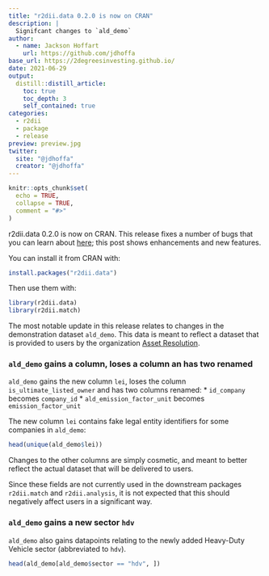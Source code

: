 ```yaml
---
title: "r2dii.data 0.2.0 is now on CRAN"
description: |
  Signifcant changes to `ald_demo`
author:
  - name: Jackson Hoffart
    url: https://github.com/jdhoffa
base_url: https://2degreesinvesting.github.io/
date: 2021-06-29
output: 
  distill::distill_article:
    toc: true
    toc_depth: 3
    self_contained: true
categories:
  - r2dii
  - package
  - release
preview: preview.jpg
twitter:
  site: "@jdhoffa"
  creator: "@jdhoffa"
---
```


```r
knitr::opts_chunk$set(
  echo = TRUE,
  collapse = TRUE,
  comment = "#>"
)
```

r2dii.data 0.2.0 is now on CRAN. This release fixes a number of bugs that you can learn about [here](https://2degreesinvesting.github.io/r2dii.data/news/index.html); this post shows enhancements and new features.

You can install it from CRAN with:

```r
install.packages("r2dii.data")
```

Then use them with:

```r
library(r2dii.data)
library(r2dii.match)
```

The most notable update in this release relates to changes in the demonstration dataset `ald_demo`. This data is meant to reflect a dataset that is provided to users by the organization [Asset Resolution](https://asset-resolution.com/).

### `ald_demo` gains a column, loses a column an has two renamed

`ald_demo` gains the new column `lei`, loses the column `is_ultimate_listed_owner` and has two columns renamed: 
* `id_company` becomes `company_id`
* `ald_emission_factor_unit` becomes `emission_factor_unit`

The new column `lei` contains fake legal entity identifiers for some companies in `ald_demo`: 

``` r
head(unique(ald_demo$lei))
```

Changes to the other columns are simply cosmetic, and meant to better reflect the actual dataset that will be delivered to users. 

Since these fields are not currently used in the downstream packages `r2dii.match` and `r2dii.analysis`, it is not expected that this should negatively affect users in a significant way. 

### `ald_demo` gains a new sector `hdv`

`ald_demo` also gains datapoints relating to the newly added Heavy-Duty Vehicle sector (abbreviated to `hdv`). 

``` r
head(ald_demo[ald_demo$sector == "hdv", ])
```
